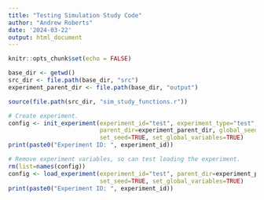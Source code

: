 ```yaml
---
title: "Testing Simulation Study Code"
author: "Andrew Roberts"
date: '2024-03-22'
output: html_document
---
```


```r
knitr::opts_chunk$set(echo = FALSE)

base_dir <- getwd()
src_dir <- file.path(base_dir, "src")
experiment_parent_dir <- file.path(base_dir, "output")

source(file.path(src_dir, "sim_study_functions.r"))

```


```r
# Create experiment. 
config <- init_experiment(experiment_id="test", experiment_type="test", 
                          parent_dir=experiment_parent_dir, global_seed=5,
                          set_seed=TRUE, set_global_variables=TRUE)
print(paste0("Experiment ID: ", experiment_id))

# Remove experiment variables, so can test loading the experiment. 
rm(list=names(config))
config <- load_experiment(experiment_id="test", parent_dir=experiment_parent_dir, 
                          set_seed=TRUE, set_global_variables=TRUE)
print(paste0("Experiment ID: ", experiment_id))
```








